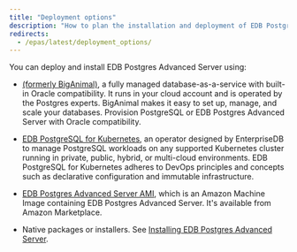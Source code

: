 ```yaml
---
title: "Deployment options"
description: "How to plan the installation and deployment of EDB Postgres Advanced Server"
redirects:
  - /epas/latest/deployment_options/
---
```


You can deploy and install EDB Postgres Advanced Server using:

- [(formerly BigAnimal)](/biganimal/latest), a fully managed database-as-a-service with built-in Oracle compatibility. It runs in your cloud account and is operated by the Postgres experts. BigAnimal makes it easy to set up, manage, and scale your databases. Provision PostgreSQL or EDB Postgres Advanced Server with Oracle compatibility.

- [EDB PostgreSQL for Kubernetes](/postgres_for_kubernetes/latest/), an operator designed by EnterpriseDB to manage PostgreSQL workloads on any supported Kubernetes cluster running in private, public, hybrid, or multi-cloud environments. EDB PostgreSQL for Kubernetes adheres to DevOps principles and concepts such as declarative configuration and immutable infrastructure.

- [EDB Postgres Advanced Server AMI](aws_epas), which is an Amazon Machine Image containing EDB Postgres Advanced Server. It's available from Amazon Marketplace.

- Native packages or installers. See [Installing EDB Postgres Advanced Server](/epas/latest/installing).
